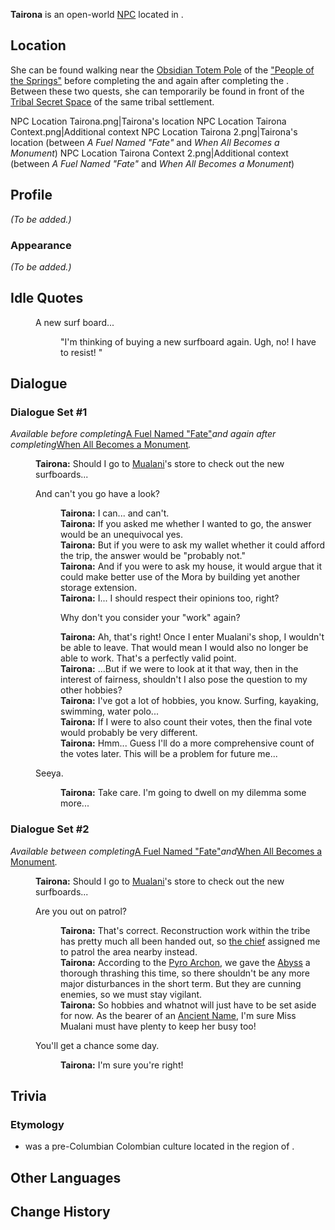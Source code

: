 {{Meta
<!-- Remove this template after adding the missing info -->
|missing_NPC_profile  = yes
}}
{{Character Infobox
|type             = Open-World NPC
|image            = NPC Tairona.png
|realname         = 
|region           = Natlan
|location         = Natlan
|affiliation      = People of the Springs
|title            = Guard
|ancestry         = <!-- Clan/family -->
|father           = 
|mother           = 
|spouse           = 
|sibling          = 
|child            = 
|relative         = 
|voiceEN          = 
|voiceCN          = 
|voiceJP          = 
|voiceKR          = 
|dialoguereward   = 
}}
'''Tairona''' is an open-world [[NPC]] located in {{Location|"People of the Springs"}}.

==Location==
She can be found walking near the [[Obsidian Totem Pole]] of the [["People of the Springs"]] before completing the {{Quest|A Fuel Named "Fate"}} and again after completing the {{Quest|When All Becomes a Monument}}{{Verify}}. Between these two quests, she can temporarily be found in front of the [[Tribal Secret Space]] of the same tribal settlement.

<gallery>
NPC Location Tairona.png|Tairona's location
NPC Location Tairona Context.png|Additional context
NPC Location Tairona 2.png|Tairona's location (between ''A Fuel Named "Fate"'' and ''When All Becomes a Monument'')
NPC Location Tairona Context 2.png|Additional context (between ''A Fuel Named "Fate"'' and ''When All Becomes a Monument'')
</gallery>

==Profile==
<!--Detailed story/lore information goes here.-->
''(To be added.)''

===Appearance===
<!--Keep appearance section short and concise. Limit to 2 paragraphs with 3-4 sentences each.-->
''(To be added.)''
<!--
==Quests and Events==
{{Quests and Events}}
-->
==Idle Quotes==
{{Dialogue Start}}
:{{DIcon|Idle}} A new surf board...
::{{A|VO Tairona 01.ogg}} "I'm thinking of buying a new surfboard again. Ugh, no! I have to resist! "
{{Dialogue End}}

==Dialogue==
===Dialogue Set #1===
''Available before completing ''[[A Fuel Named "Fate"]]'' and again after completing ''[[When All Becomes a Monument]]''.''{{Verify}}
{{Dialogue Start}}
:'''Tairona:''' Should I go to [[Mualani]]'s store to check out the new surfboards...
:{{DIcon}} And can't you go have a look?
::'''Tairona:''' I can... and can't.
::'''Tairona:''' If you asked me whether I wanted to go, the answer would be an unequivocal yes.
::'''Tairona:''' But if you were to ask my wallet whether it could afford the trip, the answer would be "probably not."
::'''Tairona:''' And if you were to ask my house, it would argue that it could make better use of the Mora by building yet another storage extension.
::'''Tairona:''' I... I should respect their opinions too, right?
::{{DIcon}} Why don't you consider your "work" again?
::'''Tairona:''' Ah, that's right! Once I enter Mualani's shop, I wouldn't be able to leave. That would mean I would also no longer be able to work. That's a perfectly valid point.
::'''Tairona:''' ...But if we were to look at it that way, then in the interest of fairness, shouldn't I also pose the question to my other hobbies?
::'''Tairona:''' I've got a lot of hobbies, you know. Surfing, kayaking, swimming, water polo...
::'''Tairona:''' If I were to also count their votes, then the final vote would probably be very different.
::'''Tairona:''' Hmm... Guess I'll do a more comprehensive count of the votes later. This will be a problem for future me...
:{{DIcon}} Seeya.
::'''Tairona:''' Take care. I'm going to dwell on my dilemma some more...
{{Dialogue End}}

===Dialogue Set #2===
''Available between completing ''[[A Fuel Named "Fate"]]'' and ''[[When All Becomes a Monument]]''.''
{{Dialogue Start}}
:'''Tairona:''' Should I go to [[Mualani]]'s store to check out the new surfboards...
:{{DIcon}} Are you out on patrol?
::'''Tairona:''' That's correct. Reconstruction work within the tribe has pretty much all been handed out, so [[Amina|the chief]] assigned me to patrol the area nearby instead.
::'''Tairona:''' According to the [[Mavuika|Pyro Archon]], we gave the [[Abyss Order|Abyss]] a thorough thrashing this time, so there shouldn't be any more major disturbances in the short term. But they are cunning enemies, so we must stay vigilant.
::'''Tairona:''' So hobbies and whatnot will just have to be set aside for now. As the bearer of an [[Ancient Name]], I'm sure Miss Mualani must have plenty to keep her busy too!
:{{DIcon}} You'll get a chance some day.
::'''Tairona:''' I'm sure you're right!
{{Dialogue End}}
<!--
==Event Dialogue==
===Event Name===
{{Dialogue Start}}
:'''{{subst:#titleparts:{{subst:PAGENAME}}}}:'''
{{Dialogue End}}
-->
==Trivia==
===Etymology===
* {{w|Tairona}} was a pre-Columbian Colombian culture located in the region of {{w|Sierra Nevada de Santa Marta}}.

==Other Languages==
{{Other Languages|default_hidden=1
|en      = Tairona
|zhs     = 塔洛娜
|zhs_rm  = Tǎluònà
|zht     = 塔洛娜
|zht_rm  = Tǎluònà
|ja      = タイロナ
|ja_rm   = Tairona
|ko      = 타이로나
|es      = Tairona
|fr      = Tairona
|ru      = Тайрона
|th      = Tairona
|vi      = Tairona
|de      = Tairona
|id      = Tairona
|pt      = Tairona
|tr      = Tairona
|it      = Tairona
}}

==Change History==
{{Change History|5.0}}
<!--
==References==
{{Reflist}}
-->